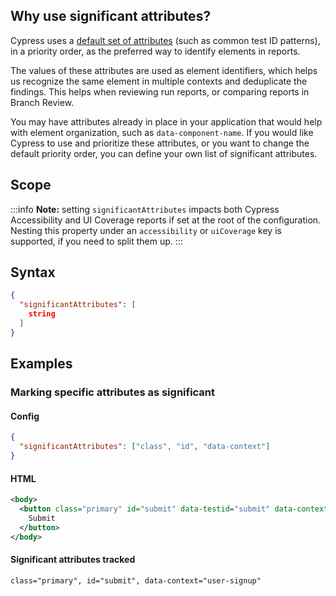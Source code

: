## Why use significant attributes?

Cypress uses a [default set of attributes](/accessibility/core-concepts/element-identification) (such as common test ID patterns), in a priority order, as the preferred way to identify elements in reports.

The values of these attributes are used as element identifiers, which helps us recognize the same element in multiple contexts and deduplicate the findings. This helps when reviewing run reports, or comparing reports in Branch Review.

You may have attributes already in place in your application that would help with element organization, such as `data-component-name`. If you would like Cypress to use and prioritize these attributes, or you want to change the default priority order, you can define your own list of significant attributes.

## Scope

:::info
**Note:** setting `significantAttributes` impacts both Cypress Accessibility and UI Coverage
reports if set at the root of the configuration. Nesting this property under an `accessibility` or `uiCoverage` key is
supported, if you need to split them up.
:::

## Syntax

```json
{
  "significantAttributes": [
    string
  ]
}
```

## Examples

### Marking specific attributes as significant

#### Config

```json
{
  "significantAttributes": ["class", "id", "data-context"]
}
```

#### HTML

```xml
<body>
  <button class="primary" id="submit" data-testid="submit" data-context="user-signup">
    Submit
  </button>
</body>
```

#### Significant attributes tracked

```
class="primary", id="submit", data-context="user-signup"
```
